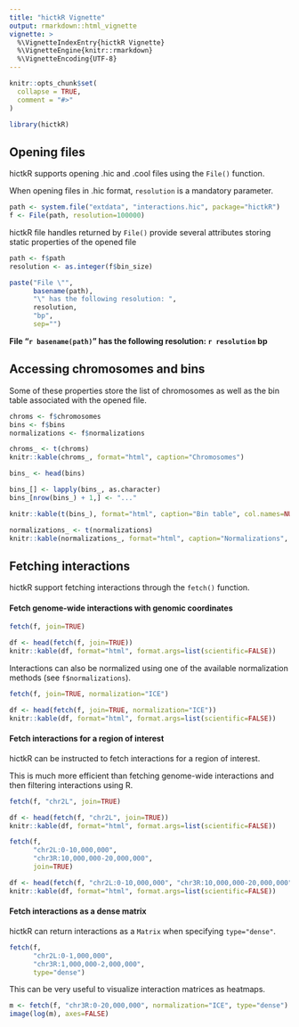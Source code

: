```yaml
---
title: "hictkR Vignette"
output: rmarkdown::html_vignette
vignette: >
  %\VignetteIndexEntry{hictkR Vignette}
  %\VignetteEngine{knitr::rmarkdown}
  %\VignetteEncoding{UTF-8}
---
```


```r
knitr::opts_chunk$set(
  collapse = TRUE,
  comment = "#>"
)
```

```r
library(hictkR)
```

## Opening files

hictkR supports opening .hic and .cool files using the `File()` function.

When opening files in .hic format, `resolution` is a mandatory parameter.

```r
path <- system.file("extdata", "interactions.hic", package="hictkR")
f <- File(path, resolution=100000)
```

hictkR file handles returned by `File()` provide several attributes storing static properties of the opened file

```r
path <- f$path
resolution <- as.integer(f$bin_size)

paste("File \"",
      basename(path),
      "\" has the following resolution: ",
      resolution,
      "bp",
      sep="")
```

__File "`r basename(path)`" has the following resolution: `r resolution` bp__


## Accessing chromosomes and bins

Some of these properties store the list of chromosomes as well as the bin table associated with the opened file.

```r
chroms <- f$chromosomes
bins <- f$bins
normalizations <- f$normalizations
```

```r
chroms_ <- t(chroms)
knitr::kable(chroms_, format="html", caption="Chromosomes")
```

```r
bins_ <- head(bins)

bins_[] <- lapply(bins_, as.character)
bins_[nrow(bins_) + 1,] <- "..."

knitr::kable(t(bins_), format="html", caption="Bin table", col.names=NULL)
```


```r
normalizations_ <- t(normalizations)
knitr::kable(normalizations_, format="html", caption="Normalizations", col.names=NULL)
```

## Fetching interactions

hictkR support fetching interactions through the `fetch()` function.

#### Fetch genome-wide interactions with genomic coordinates

```r
fetch(f, join=TRUE)
```
```r
df <- head(fetch(f, join=TRUE))
knitr::kable(df, format="html", format.args=list(scientific=FALSE))
```

Interactions can also be normalized using one of the available normalization methods (see `f$normalizations`).

```r
fetch(f, join=TRUE, normalization="ICE")
```
```r
df <- head(fetch(f, join=TRUE, normalization="ICE"))
knitr::kable(df, format="html", format.args=list(scientific=FALSE))
```

#### Fetch interactions for a region of interest

hictkR can be instructed to fetch interactions for a region of interest.

This is much more efficient than fetching genome-wide interactions and then filtering interactions using R.

```r
fetch(f, "chr2L", join=TRUE)
```
```r
df <- head(fetch(f, "chr2L", join=TRUE))
knitr::kable(df, format="html", format.args=list(scientific=FALSE))
```

```r
fetch(f,
      "chr2L:0-10,000,000",
      "chr3R:10,000,000-20,000,000",
      join=TRUE)
```
```r
df <- head(fetch(f, "chr2L:0-10,000,000", "chr3R:10,000,000-20,000,000", join=TRUE))
knitr::kable(df, format="html", format.args=list(scientific=FALSE))
```

#### Fetch interactions as a dense matrix

hictkR can return interactions as a `Matrix` when specifying `type="dense"`.

```r
fetch(f,
      "chr2L:0-1,000,000",
      "chr3R:1,000,000-2,000,000",
      type="dense")
```

This can be very useful to visualize interaction matrices as heatmaps.

```r
m <- fetch(f, "chr3R:0-20,000,000", normalization="ICE", type="dense")
image(log(m), axes=FALSE)
```
